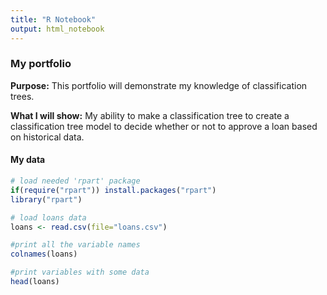 ```yaml
---
title: "R Notebook"
output: html_notebook
---
```


### My portfolio

__Purpose:__ This portfolio will demonstrate my knowledge of classification trees.

__What I will show:__  My ability to make a classification tree to create a classification tree model to decide whether or not to approve a loan based on historical data. 

#### My data
    
```r
# load needed 'rpart' package
if(require("rpart")) install.packages("rpart")
library("rpart")

# load loans data
loans <- read.csv(file="loans.csv")

#print all the variable names
colnames(loans)

#print variables with some data
head(loans)
```



